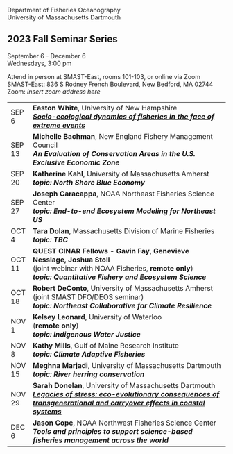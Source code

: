 Department of Fisheries Oceanography\
University of Massachusetts Dartmouth

## 2023 Fall Seminar Series

September 6 - December 6\
Wednesdays, 3:00 pm

Attend in person at SMAST-East, rooms 101-103, or online via Zoom\
SMAST-East: 836 S Rodney French Boulevard, New Bedford, MA 02744\
Zoom: *insert zoom address here*

+----------+-------------------------------------------------------------------------------------------------------------------------------------------------+
| SEP 6    | **Easton White**, University of New Hampshire\                                                                                                  |
|          | [***Socio-ecological dynamics of fisheries in the face of extreme events***](abstracts.html#white)                                              |
+----------+-------------------------------------------------------------------------------------------------------------------------------------------------+
| SEP 13   | **Michelle Bachman**, New England Fishery Management Council\                                                                                   |
|          | ***An Evaluation of Conservation Areas in the U.S. Exclusive Economic Zone***                                                                   |
+----------+-------------------------------------------------------------------------------------------------------------------------------------------------+
| SEP 20   | **Katherine Kahl**, University of Massachusetts Amherst\                                                                                        |
|          | ***topic:*** ***North Shore Blue Economy***                                                                                                     |
+----------+-------------------------------------------------------------------------------------------------------------------------------------------------+
| SEP 27   | **Joseph Caracappa**, NOAA Northeast Fisheries Science Center\                                                                                  |
|          | ***topic: End-to-end Ecosystem Modeling for Northeast US***                                                                                     |
+----------+-------------------------------------------------------------------------------------------------------------------------------------------------+
| OCT 4    | **Tara Dolan**, Massachusetts Division of Marine Fisheries\                                                                                     |
|          | ***topic: TBC***                                                                                                                                |
+----------+-------------------------------------------------------------------------------------------------------------------------------------------------+
| OCT 11   | **QUEST CINAR Fellows - Gavin Fay, Genevieve Nesslage, Joshua Stoll**\                                                                          |
|          | (joint webinar with NOAA Fisheries, **remote only**)\                                                                                           |
|          | ***topic: Quantitative Fishery and Ecosystem Science***                                                                                         |
+----------+-------------------------------------------------------------------------------------------------------------------------------------------------+
| OCT 18   | **Robert DeConto**, University of Massachusetts Amherst\                                                                                        |
|          | (joint SMAST DFO/DEOS seminar)\                                                                                                                 |
|          | ***topic: Northeast Collaborative for Climate Resilience***                                                                                     |
+----------+-------------------------------------------------------------------------------------------------------------------------------------------------+
| NOV 1    | **Kelsey Leonard**, University of Waterloo\                                                                                                     |
|          | (**remote only**)\                                                                                                                              |
|          | ***topic: Indigenous Water Justice***                                                                                                           |
+----------+-------------------------------------------------------------------------------------------------------------------------------------------------+
| NOV 8    | **Kathy Mills**, Gulf of Maine Research Institute\                                                                                              |
|          | ***topic: Climate Adaptive Fisheries***                                                                                                         |
+----------+-------------------------------------------------------------------------------------------------------------------------------------------------+
| NOV 15   | **Meghna Marjadi**, University of Massachusetts Dartmouth\                                                                                      |
|          | ***topic: River herring conservation***                                                                                                         |
+----------+-------------------------------------------------------------------------------------------------------------------------------------------------+
| NOV 29   | **Sarah Donelan**, University of Massachusetts Dartmouth\                                                                                       |
|          | [***Legacies of stress: eco-evolutionary consequences of transgenerational and carryover effects in coastal systems***](abstracts.html#donelan) |
+----------+-------------------------------------------------------------------------------------------------------------------------------------------------+
| DEC 6    | **Jason Cope**, NOAA Northwest Fisheries Science Center\                                                                                        |
|          | ***Tools and principles to support science-based fisheries management across the world***                                                       |
+----------+-------------------------------------------------------------------------------------------------------------------------------------------------+
